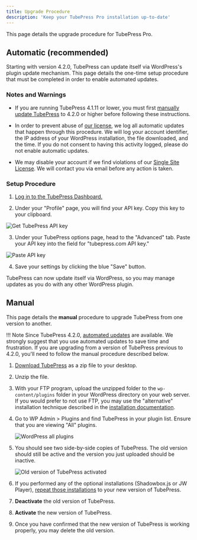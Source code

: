 ```yaml
---
title: Upgrade Procedure
description: 'Keep your TubePress Pro installation up-to-date'
---
```


This page details the upgrade procedure for TubePress Pro.

## Automatic (recommended)

Starting with version 4.2.0, TubePress can update itself via WordPress's plugin update mechanism. This page details the one-time setup procedure that must be completed in order to enable automated updates.

### Notes and Warnings

  * If you are running TubePress 4.1.11 or lower, you must first [manually update TubePress](/docs/page/manual-upgrade-procedure) to 4.2.0 or higher before following these instructions.
  
  * In order to prevent abuse of [our license](https://tubepress.com/license/), we log all automatic updates that happen through this procedure. We will log your account identifier, the IP address of your WordPress installation, the file downloaded, and the time. If you do not consent to having this activity logged, please do not enable automatic updates. 
 
  * We may disable your account if we find violations of our [Single Site License](https://tubepress.com/license/). We will contact you via email before any action is taken.

### Setup Procedure

1. [Log in to the TubePress Dashboard.](https://dashboard.tubepress.com/profile)
 
2. Under your "Profile" page, you will find your API key. Copy this key to your clipboard. 

  ![Get TubePress API key](https://d20zf3qr0tri5h.cloudfront.net/support.tubepress.com/img/articles/wordpress/automatic-updates/01-get-api-key.png)
 
3. Under your TubePress options page, head to the "Advanced" tab. Paste your API key into the field for "tubepress.com API key." 
  
  ![Paste API key](https://d20zf3qr0tri5h.cloudfront.net/support.tubepress.com/img/articles/wordpress/automatic-updates/02-enter-api-key.png)
 
4. Save your settings by clicking the blue "Save" button. 
 
TubePress can now update itself via WordPress, so you may manage updates as you do with any other WordPress plugin.

## Manual

This page details the **manual** procedure to upgrade TubePress from one version to another.

!!! Note
    Since TubePress 4.2.0, [automated updates](/docs/page/enable-automatic-plugin-updates) are available. We strongly suggest that you use automated updates to save time and frustration. If you are upgrading from a version of TubePress previous to 4.2.0, you'll need to follow the manual procedure described below.

1. [Download TubePress](/docs/page/download) as a zip file to your desktop.
 
1. Unzip the file.
 
1. With your FTP program, upload the unzipped folder to the `wp-content/plugins` folder in your WordPress directory on your web server. If you would prefer to not use FTP, you may use the "alternative" installation technique described in the [installation documentation](/docs/page/installation).
 
1. Go to WP Admin &gt; Plugins and find TubePress in your plugin list. Ensure that you are viewing "All" plugins.

    ![WordPress all plugins](img/upgrade-manual/all-plugins.png)
 
1. You should see two side-by-side copies of TubePress. The old version should still be active and the version you just uploaded should be inactive.

    ![Old version of TubePress activated](img/upgrade-manual/both-plugins.png)
 
1. If you performed any of the optional installations (Shadowbox.js or JW Player), [repeat those installations](/docs/page/installation) to your new version of TubePress.
 
1. **Deactivate** the old version of TubePress.
 
1. **Activate** the new version of TubePress.
 
1. Once you have confirmed that the new version of TubePress is working properly, you may delete the old version.
